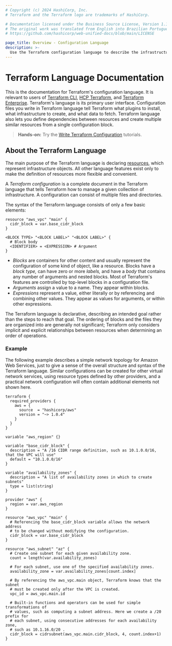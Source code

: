 ```yaml
---
# Copyright (c) 2024 HashiCorp, Inc.
# Terraform and the Terraform logo are trademarks of HashiCorp.

# Documentation licensed under the Business Source License, Version 1.1.
# The original work was translated from English into Brazilian Portuguese.
# https://github.com/hashicorp/web-unified-docs/blob/main/LICENSE

page_title: Overview - Configuration Language
description: >-
  Use the Terraform configuration language to describe the infrastructure that Terraform manages.
---
```


# Terraform Language Documentation

This is the documentation for Terraform's configuration language. It is relevant
to users of [Terraform CLI](/terraform/cli),
[HCP Terraform](https://cloud.hashicorp.com/products/terraform), and
[Terraform Enterprise](/terraform/enterprise). Terraform's language is
its primary user interface. Configuration files you write in Terraform
language tell Terraform what plugins to install, what infrastructure to create,
and what data to fetch. Terraform language also lets you define dependencies
between resources and create multiple similar resources from a single
configuration block.

> **Hands-on:** Try the [Write Terraform Configuration](/terraform/tutorials/configuration-language) tutorials.

## About the Terraform Language

The main purpose of the Terraform language is declaring
[resources](/terraform/language/resources), which represent infrastructure objects. All other
language features exist only to make the definition of resources more flexible
and convenient.

A _Terraform configuration_ is a complete document in the Terraform language
that tells Terraform how to manage a given collection of infrastructure. A
configuration can consist of multiple files and directories.

The syntax of the Terraform language consists of only a few basic elements:

```hcl
resource "aws_vpc" "main" {
  cidr_block = var.base_cidr_block
}

<BLOCK TYPE> "<BLOCK LABEL>" "<BLOCK LABEL>" {
  # Block body
  <IDENTIFIER> = <EXPRESSION> # Argument
}
```

- _Blocks_ are containers for other content and usually represent the
  configuration of some kind of object, like a resource. Blocks have a
  _block type,_ can have zero or more _labels,_ and have a _body_ that contains
  any number of arguments and nested blocks. Most of Terraform's features are
  controlled by top-level blocks in a configuration file.
- _Arguments_ assign a value to a name. They appear within blocks.
- _Expressions_ represent a value, either literally or by referencing and
  combining other values. They appear as values for arguments, or within other
  expressions.

The Terraform language is declarative, describing an intended goal rather than
the steps to reach that goal. The ordering of blocks and the files they are
organized into are generally not significant; Terraform only considers implicit
and explicit relationships between resources when determining an order of
operations.

### Example

The following example describes a simple network topology for Amazon Web
Services, just to give a sense of the overall structure and syntax of the
Terraform language. Similar configurations can be created for other virtual
network services, using resource types defined by other providers, and a
practical network configuration will often contain additional elements not
shown here.

```hcl
terraform {
  required_providers {
    aws = {
      source  = "hashicorp/aws"
      version = "~> 1.0.4"
    }
  }
}

variable "aws_region" {}

variable "base_cidr_block" {
  description = "A /16 CIDR range definition, such as 10.1.0.0/16, that the VPC will use"
  default = "10.1.0.0/16"
}

variable "availability_zones" {
  description = "A list of availability zones in which to create subnets"
  type = list(string)
}

provider "aws" {
  region = var.aws_region
}

resource "aws_vpc" "main" {
  # Referencing the base_cidr_block variable allows the network address
  # to be changed without modifying the configuration.
  cidr_block = var.base_cidr_block
}

resource "aws_subnet" "az" {
  # Create one subnet for each given availability zone.
  count = length(var.availability_zones)

  # For each subnet, use one of the specified availability zones.
  availability_zone = var.availability_zones[count.index]

  # By referencing the aws_vpc.main object, Terraform knows that the subnet
  # must be created only after the VPC is created.
  vpc_id = aws_vpc.main.id

  # Built-in functions and operators can be used for simple transformations of
  # values, such as computing a subnet address. Here we create a /20 prefix for
  # each subnet, using consecutive addresses for each availability zone,
  # such as 10.1.16.0/20 .
  cidr_block = cidrsubnet(aws_vpc.main.cidr_block, 4, count.index+1)
}
```
